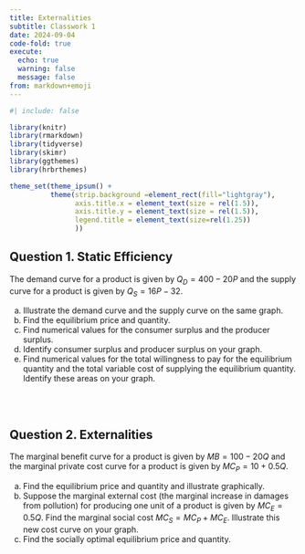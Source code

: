 ```yaml
---
title: Externalities
subtitle: Classwork 1
date: 2024-09-04
code-fold: true
execute: 
  echo: true
  warning: false
  message: false
from: markdown+emoji
---
```

```r
#| include: false

library(knitr)
library(rmarkdown)
library(tidyverse)
library(skimr)
library(ggthemes)
library(hrbrthemes)

theme_set(theme_ipsum() +
          theme(strip.background =element_rect(fill="lightgray"),
                axis.title.x = element_text(size = rel(1.5)),
                axis.title.y = element_text(size = rel(1.5)),
                legend.title = element_text(size=rel(1.25))
                ))
```

## Question 1. Static Efficiency

The demand curve for a product is given by $Q_{D} = 400-20P$ and the supply curve for a product is given by $Q_{S} = 16P-32$.

a. Illustrate the demand curve and the supply curve on the same graph.
b. Find the equilibrium price and quantity.  
c. Find numerical values for the consumer surplus and the producer surplus.
d. Identify consumer surplus and producer surplus on your graph.
e. Find numerical values for the total willingness to pay for the equilibrium quantity and the total variable cost of supplying the equilibrium quantity. Identify these areas on your graph.


<br><br>

## Question 2. Externalities

The marginal benefit curve for a product is given by $MB = 100-20Q$ and the marginal private cost curve for a product is given by $MC_{P} = 10 + 0.5Q$.

a. Find the equilibrium price and quantity and illustrate graphically.
b. Suppose the marginal external cost (the marginal increase in damages from pollution) for producing one unit of a product is given by $MC_{E} = 0.5Q$. Find the marginal social cost $MC_{S} = MC_{P} + MC_{E}$. Illustrate this new cost curve on your graph.
c. Find the socially optimal equilibrium price and quantity.

<br><br>
